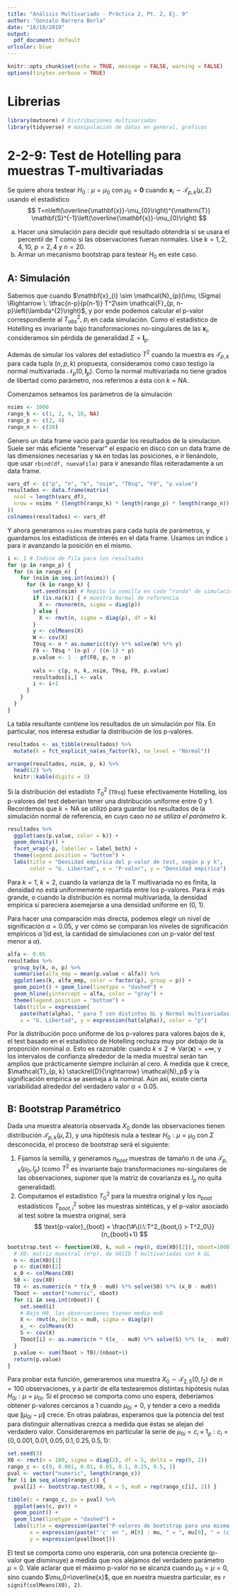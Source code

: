 ```yaml
---
title: "Análisis Multivariado - Práctica 2, Pt. 2, Ej. 9"
author: "Gonzalo Barrera Borla"
date: "18/10/2019"
output:
  pdf_document: default
urlcolor: blue
---
```


```r
knitr::opts_chunk$set(echo = TRUE, message = FALSE, warning = FALSE)
options(tinytex.verbose = TRUE)
```

# Librerias
```r
library(mvtnorm) # Distribuciones multivariadas
library(tidyverse) # manipulación de datos en general, graficos
```

# 2-2-9: Test de Hotelling para muestras T-multivariadas 

Se quiere ahora testear $H_{0} : \mu=\mu_{0}$ con $\mu_{0}=\mathbf{0}$ cuando $\mathbf{x}_{i} \sim \mathcal{T}_{p, k}(\mu, \Sigma)$ usando el
estadístico
$$
T=n\left(\overline{\mathbf{x}}-\mu_{0}\right)^{\mathrm{T}} \mathbf{S}^{-1}\left(\overline{\mathbf{x}}-\mu_{0}\right)
$$

a. Hacer una simulación para decidir qué resultado obtendría si se usara el percentil de T como si las observaciones fueran normales. Use $k = 1, 2, 4, 10$, $p = 2, 4$ y $n = 20$.
b. Armar un mecanismo bootstrap para testear $H_0$ en este caso.

## A: Simulación

Sabemos que cuando $\mathbf{x}_{i} \sim \mathcal{N}_{p}(\mu, \Sigma) \Rightarrow \: \tfrac{n-p}{p(n-1)} T^2\sim \mathcal{F}_{p, n-p}\left(\lambda^{2}\right)$, y por ende podemos calcular el p-valor correspondiente al $T^2_{obs}, \: p_i$ en cada simulación. 
Como el estadístico de Hotelling es invariante bajo transformaciones no-singulares de las $\mathbf{x}_{i}$, consideramos sin pérdida de generalidad $\Sigma = \mathbf{I}_p$.

Además de simular los valores del estadístico $T^2$ cuando la muestra es $\mathcal{T}_{p, k}$ para cada tupla $(n, p, k)$ propuesta, consideramos como caso testigo la normal multivariada $\mathcal{N}_p(0,\mathbf{I}_p)$. Como la normal multivariada no tiene grados de libertad como parámetro, nos referimos a ésta con $k = \text{NA}$.

Comenzamos seteamos los parámetros de la simulación
```r
nsims <- 1000
rango_k <- c(1, 2, 4, 10, NA)
rango_p <- c(2, 4)
rango_n <- c(20)
```

Genero un data frame vacio para guardar los resultados de la simulacion. Suele ser más eficiente "reservar" el espacio en disco con un data frame  de las dimensiones necesarias y `NA` en todas las posiciones, e ir llenándolo, que usar `rbind(df, nuevaFila)` para ir anexando filas reiteradamente a un data frame.
```r
vars_df <- c("p", "n", "k", "nsim", "T0sq", "F0", "p.value")
resultados <- data.frame(matrix(
  ncol = length(vars_df),
  nrow = nsims * (length(rango_k) * length(rango_p) * length(rango_n))
))
colnames(resultados) <- vars_df
```

Y ahora generamos `nsims` muestras para cada tupla de parámetros, y guardamos los estadísticos de interés en el data frame. Usamos un índice `i` para ir avanzando la posición en el mismo.

\newpage

```r
i <- 1 # Índice de fila para los resultados
for (p in rango_p) {
  for (n in rango_n) {
    for (nsim in seq.int(nsims)) {
      for (k in rango_k) {
        set.seed(nsim) # Repito la semilla en cada "ronda" de simulación 
        if (is.na(k)) { # muestra Normal de referencia
          X <- rmvnorm(n, sigma = diag(p))
        } else {
          X <- rmvt(n, sigma = diag(p), df = k)
        }
        y <- colMeans(X)
        W <- cov(X)
        T0sq <- n * as.numeric(t(y) %*% solve(W) %*% y) 
        F0 <- T0sq * (n-p) / ((n-1) * p)
        p.value <- 1 - pf(F0, p, n - p)        
        
        vals <- c(p, n, k, nsim, T0sq, F0, p.value)
        resultados[i,] <- vals
        i <- i+1
      }
    }
  }
}
```

La tabla resultante contiene los resultados de un simulación por fila. En particular, nos interesa estudiar la distribución de los p-valores.

```r
resultados <- as_tibble(resultados) %>%
  mutate(k = fct_explicit_na(as_factor(k), na_level = "Normal"))

arrange(resultados, nsim, p, k) %>% 
  head(12) %>%
  knitr::kable(digits = 3)
```

Si la distribución del estadísto $T^2_0$ (`T0sq`) fuese efectivamente Hotelling, los p-valores del test deberían tener una distribución uniforme entre 0 y 1. Recordemos que $k=\text{NA}$ se utilizó para guardar los resultados de la simulación normal de referencia, en cuyo caso _no se utiliza el parámetro k_.

```r
resultados %>%
  ggplot(aes(p.value, color = k)) +
  geom_density() +
  facet_wrap(~p, labeller = label_both) +
  theme(legend.position = "bottom") +
  labs(title = "Densidad empírica del p-valor de test, según p y k",
       color = "G. Libertad", x = "P-valor", y = "Densidad empírica")
```

Para $k=1,\:k=2$, cuando la varianza de la T multivariada no es finita, la densidad no está uniformemente repartida entre los p-valores. Para $k$ más grande, o cuando la distribución es normal multivariada, la densidad empírica sí pareciera asemejarse a una densidad uniforme en (0, 1).

Para hacer una comparación más directa, podemos elegir un nivel de significación $\alpha=0.05$, y ver cómo se comparan los niveles de significación empíricos $\hat{\alpha}$ (id est, la cantidad de simulaciones con un p-valor del test menor a $\alpha$).

```r
alfa <- 0.05
resultados %>%
  group_by(k, n, p) %>%
  summarise(alfa_emp = mean(p.value < alfa)) %>%
  ggplot(aes(k, alfa_emp, color = factor(p), group = p)) +
  geom_point() + geom_line(linetype = "dashed") +
  geom_hline(yintercept = alfa, color = "gray") +
  theme(legend.position = "bottom") +
  labs(title = expression(
    paste(hat(alpha), " para T con distintos GL y Normal multivariadas (", alpha, "=0.05)")),
    x = "G. Libertad", y = expression(hat(alpha)), color = "p")
```

Por la distribución poco uniforme de los p-valores para valores bajos de $k$, el test basado en el estadístico de Hotelling rechaza muy por debajo de la proporción nominal $\alpha$. Esto es razonable: cuando $k \leq 2 \Rightarrow \text{Var}(\mathbf{x}) = +\infty$, y los intervalos de confianza alrededor de la media muestral serán tan amplios que prácticamente siempre incluirán al cero. A medida que $k$ crece, $\mathcal{T}_{p, k} \stackrel{D}{\rightarrow} \mathcal{N}_p$ y la significación empírica se asemeja a la nominal. Aún así, existe cierta variabilidad alrededor del verdadero valor $\alpha=0.05$.

## B: Bootstrap Paramétrico

Dada una muestra aleatoria observada $X_0$ donde las observaciones tienen distribución $\mathcal{T}_{p,k}(\mu,\Sigma)$, y una hipótesis nula a testear $H_0: \mu = \mu_0$ con $\Sigma$ desconocida, el proceso de bootstrap será el siguiente:

1. Fijamos la semilla, y generamos $n_{boot}$ muestras de tamaño $n$ de una $\mathcal{T}_{p,k}(\mu_0,I_p)$ (como $T^2$ es invariante bajo transformaciones no-singulares de las observaciones, suponer que la matriz de covarianza es $I_p$ no quita generalidad).
2. Computamos el estadístico $T_0^2$ para la muestra original y los $n_{boot}$ estadísticos $T^2_{boot,i}$ sobre las muestras sintéticas, y el p-valor asociado al test sobre la muestra original, será
$$
\text{p-valor}_{boot} = \frac{\#\{i:\:T^2_{boot,i} > T^2_0\}}{n_{boot}+1}
$$

\newpage

```r
bootstrap.test <- function(X0, k, mu0 = rep(0, dim(X0)[2]), nboot=1000) {
  # X0: matriz muestral (n*p), de VAIID T multivariadas con k GL
  n <- dim(X0)[1]
  p <- dim(X0)[2]
  x_0 <- colMeans(X0)
  S0 <- cov(X0)
  T0 <- as.numeric(n * t(x_0 - mu0) %*% solve(S0) %*% (x_0 - mu0))
  Tboot <- vector("numeric", nboot)
  for (i in seq.int(nboot)) {
    set.seed(i)
    # Bajo H0, las observaciones tienen media mu0
    X <- rmvt(n, delta = mu0, sigma = diag(p))
    x_ <- colMeans(X)
    S <- cov(X)
    Tboot[i] <- as.numeric(n * t(x_ - mu0) %*% solve(S) %*% (x_ - mu0)) 
  }
  p.value <- sum(Tboot > T0)/(nboot+1)
  return(p.value)
}
```

Para probar esta función, generaremos una muestra $X_0\sim \mathcal{T}_{2,5}(0,I_2)$ de $n=100$ observaciones, y a partir de ella testearemos distintas hipótesis nulas $H_{0i}:\mu=\mu_{0i}$. Si el proceso se comporta como uno espera, deberíamos obtener p-valores cercanos a 1 cuando $\mu_{0i}=0$, y tender a cero a medida que $\|\mu_{0i}-\mu\|$ crece. En otras palabras, esperamos que la potencia del test para distinguir alternativas crezca a medida que éstas se alejan del verdadero valor. Consideraremos en particular la serie de $\mu_{0i}=c_i \times1_p : c_i=\{0, 0.001, 0.01, 0.05, 0.1, 0.25, 0.5, 1\}$:

```r
set.seed(3)
X0 <- rmvt(n = 100, sigma = diag(2), df = 5, delta = rep(0, 2))
rango_c <- c(0, 0.001, 0.01, 0.05, 0.1, 0.25, 0.5, 1)
pval <- vector("numeric", length(rango_c))
for (i in seq_along(rango_c)) {
  pval[i] <- bootstrap.test(X0, k = 5, mu0 = rep(rango_c[i], 2)) }
```


```r
tibble(c = rango_c, pv = pval) %>%
  ggplot(aes(c, pv)) +
  geom_point() +
  geom_line(linetype = "dashed") +
  labs(title = expression(paste("P-valores de bootstrap para una misma muestra ", X[0], " y distintas ", H[0])),
       x = expression(paste("'c' en ", H[0] : mu, " = ", mu[0], " = (c, ..., c)'")),
       y = expression(pval[boot]))
```

El test se comporta como uno esperaría, con una potencia creciente (p-valor que disminuye) a medida que nos alejamos del verdadero parámetro $\mu=0$. Vale aclarar que el máximo p-valor no se alcanza cuando $\mu_0=\mu=0$, sino cuando $\mu_0=\overline{x}$, que en nuestra muestra particular, es `r signif(colMeans(X0), 2)`.